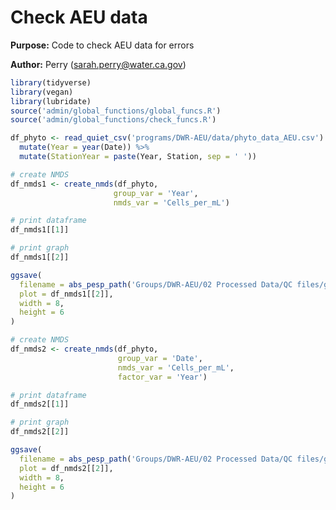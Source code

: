# Check AEU data

**Purpose:** Code to check AEU data for errors

**Author:** Perry ([sarah.perry\@water.ca.gov](mailto:sarah.perry@water.ca.gov){.email})

```r
library(tidyverse)
library(vegan)
library(lubridate)
source('admin/global_functions/global_funcs.R')
source('admin/global_functions/check_funcs.R')
```

```r
df_phyto <- read_quiet_csv('programs/DWR-AEU/data/phyto_data_AEU.csv') %>%
  mutate(Year = year(Date)) %>%
  mutate(StationYear = paste(Year, Station, sep = ' '))

# create NMDS
df_nmds1 <- create_nmds(df_phyto,
                       group_var = 'Year',
                       nmds_var = 'Cells_per_mL')

# print dataframe
df_nmds1[[1]]

# print graph
df_nmds1[[2]]

ggsave(
  filename = abs_pesp_path('Groups/DWR-AEU/02 Processed Data/QC files/graphs/AEU_NMDS_CellspermL_Year.jpg'),
  plot = df_nmds1[[2]],
  width = 8,
  height = 6
)
```

```r
# create NMDS
df_nmds2 <- create_nmds(df_phyto,
                        group_var = 'Date',
                        nmds_var = 'Cells_per_mL',
                        factor_var = 'Year')

# print dataframe
df_nmds2[[1]]

# print graph
df_nmds2[[2]]

ggsave(
  filename = abs_pesp_path('Groups/DWR-AEU/02 Processed Data/QC files/graphs/AEU_NMDS_CellspermL_Date.jpg'),
  plot = df_nmds2[[2]],
  width = 8,
  height = 6
)
```

